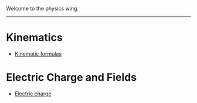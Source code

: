 Welcome to the physics wing.

---

# Kinematics

* [Kinematic formulas](/physics/km/kinematic-formulas)

# Electric Charge and Fields

* [Electric charge](/physics/ec/charge)
